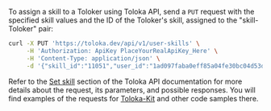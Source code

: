 To assign a skill to a Toloker using Toloka API, send a `PUT` request with the specified skill values and the ID of the Toloker's skill, assigned to the "skill-Toloker" pair:

```bash
curl -X PUT 'https://toloka.dev/api/v1/user-skills' \
     -H 'Authorization: ApiKey PlaceYourRealApiKey_Here' \
     -H 'Content-Type: application/json' \
     -d '{"skill_id":"11051","user_id":"1ad097faba0eff85a04fe30bc04d53db","value":50}'
```

<Note mode="tip" title="Visit Toloka API reference">

Refer to the [Set skill](https://toloka.ai/docs/api/api-reference/#put-/user-skills) section of the Toloka API documentation for more details about the request, its parameters, and possible responses. You will find examples of the requests for [Toloka-Kit](/docs/toloka-kit/) and other code samples there.

</Note>